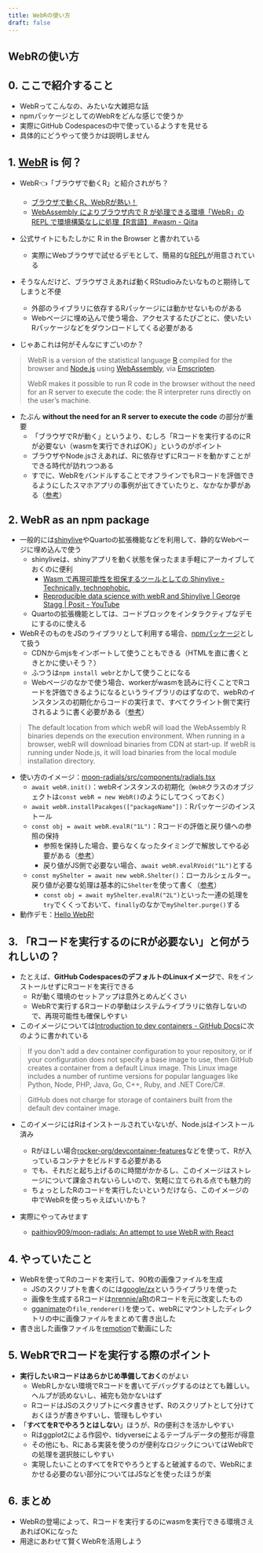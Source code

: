 ```yaml
---
title: WebRの使い方
draft: false
---
```


<div className="container mx-auto rounded-md bg-white">
<article className="grid m-4">


# WebRの使い方


## 0. ここで紹介すること

- WebRってこんなの、みたいな大雑把な話
- npmパッケージとしてのWebRをどんな感じで使うか
- 実際にGitHub Codespacesの中で使っているようすを見せる
- 具体的にどうやって使うかは説明しません


## 1. [WebR](https://docs.r-wasm.org/webr/latest/) is 何？

- WebR👈「ブラウザで動くR」と紹介されがち？
  - [ブラウザで動くR、WebRが熱い！](https://zenn.dev/eitsupi/articles/webr-is-2023)
  - [WebAssembly によりブラウザ内で R が処理できる環境「WebR」の REPL で環境構築なしに処理【R言語】 #wasm - Qiita](https://qiita.com/youtoy/items/4442145d803ad8f282a2)
- 公式サイトにもたしかに R in the Browser と書かれている
  - 実際にWebブラウザで試せるデモとして、簡易的な[REPL](https://webr.r-wasm.org/latest/)が用意されている
- そうなんだけど、ブラウザさえあれば動くRStudioみたいなものと期待してしまうと不便
  - 外部のライブラリに依存するRパッケージには動かせないものがある
  - Webページに埋め込んで使う場合、アクセスするたびごとに、使いたいRパッケージなどをダウンロードしてくる必要がある

- じゃあこれは何がそんなにすごいのか？

> WebR is a version of the statistical language [R](https://www.r-project.org/) compiled for the browser and [Node.js](https://nodejs.org/en/) using [WebAssembly](https://webassembly.org/), via [Emscripten](https://emscripten.org/).
>
> WebR makes it possible to run R code in the browser without the need for an R server to execute the code: the R interpreter runs directly on the user’s machine.

- たぶん **without the need for an R server to execute the code** の部分が重要
  - 「ブラウザでRが動く」というより、むしろ「Rコードを実行するのにRが必要ない（wasmを実行できればOK）」というのがポイント
  - ブラウザやNode.jsさえあれば、Rに依存せずにRコードを動かすことができる時代が訪れつつある
  - すでに、WebRをバンドルすることでオフラインでもRコードを評価できるようにしたスマホアプリの事例が出てきていたりと、なかなか夢がある（[参考](https://x.com/_ColinFay/status/1869393532383043594)）


## 2. WebR as an npm package

- 一般的には[shinylive](https://github.com/posit-dev/r-shinylive)やQuartoの拡張機能などを利用して、静的なWebページに埋め込んで使う
  - shinyliveは、shinyアプリを動く状態を保ったまま手軽にアーカイブしておくのに便利
    - [Wasm で再現可能性を担保するツールとしての Shinylive - Technically, technophobic.](https://notchained.hatenablog.com/entry/2024/12/12/111041)
    - [Reproducible data science with webR and Shinylive | George Stagg | Posit - YouTube](https://www.youtube.com/watch?v=wK3vPbcSoFE)
  - Quartoの拡張機能としては、コードブロックをインタラクティブなデモにするのに使える
- WebRそのものをJSのライブラリとして利用する場合、[npmパッケージ](https://www.npmjs.com/package/webr)として扱う
  - CDNからmjsをインポートして使うこともできる（HTMLを直に書くときとかに使いそう？）
  - ふつうは`npm install webr`とかして使うことになる
  - Webページのなかで使う場合、workerがwasmを読みに行くことでRコードを評価できるようになるというライブラリのはずなので、webRのインスタンスの初期化からコードの実行まで、すべてクライント側で実行されるように書く必要がある（[参考](https://docs.r-wasm.org/webr/latest/downloading.html)）

> The default location from which webR will load the WebAssembly R binaries depends on the execution environment. When running in a browser, webR will download binaries from CDN at start-up. If webR is running under Node.js, it will load binaries from the local module installation directory.

- 使い方のイメージ：[moon-radials/src/components/radials.tsx](https://github.com/paithiov909/moon-radials/blob/main/src/components/radials.tsx)
  - `await webR.init()`：webRインスタンスの初期化（`WebR`クラスのオブジェクトは`const webR = new WebR()`のようにしてつくっておく）
  - `await webR.installPacakges(["packageName"])`：Rパッケージのインストール
  - `const obj = await webR.evalR("1L")`：Rコードの評価と戻り値への参照の保持
    - 参照を保持した場合、要らなくなったタイミングで解放してやる必要がある（[参考](https://docs.r-wasm.org/webr/latest/objects.html#the-global-shelter)）
    - 戻り値がJS側で必要ない場合、`await webR.evalRVoid("1L")`とする
  - `const myShelter = await new webR.Shelter()`：ローカルシェルター。戻り値が必要な処理は基本的に`Shelter`を使って書く（[参考](https://docs.r-wasm.org/webr/latest/objects.html#using-tryfinally-with-a-local-shelter)）
    - `const obj = await myShelter.evalR("2L")`といった一連の処理を`try`でくくっておいて、`finally`のなかで`myShelter.purge()`する
- 動作デモ：[Hello WebR!](https://paithiov909.github.io/moon-radials/)


## 3. 「Rコードを実行するのにRが必要ない」と何がうれしいの？

- たとえば、**GitHub CodespacesのデフォルトのLinuxイメージ**で、RをインストールせずにRコードを実行できる
  - Rが動く環境のセットアップは意外とめんどくさい
  - WebRで実行するRコードの挙動はシステムライブラリに依存しないので、再現可能性も確保しやすい
- このイメージについては[Introduction to dev containers - GitHub Docs](https://docs.github.com/en/codespaces/setting-up-your-project-for-codespaces/adding-a-dev-container-configuration/introduction-to-dev-containers#using-the-default-dev-container-configuration)に次のように書かれている

> If you don't add a dev container configuration to your repository, or if your configuration does not specify a base image to use, then GitHub creates a container from a default Linux image. This Linux image includes a number of runtime versions for popular languages like Python, Node, PHP, Java, Go, C++, Ruby, and .NET Core/C#.

> GitHub does not charge for storage of containers built from the default dev container image.

- このイメージにはRはインストールされていないが、Node.jsはインストール済み
  - Rがほしい場合[rocker-org/devcontainer-features](https://github.com/rocker-org/devcontainer-features)などを使って、Rが入っているコンテナをビルドする必要がある
  - でも、それだと起ち上げるのに時間がかかるし、このイメージはストレージについて課金されないらしいので、気軽に立てられる点でも魅力的
  - ちょっとしたRのコードを実行したいというだけなら、このイメージの中でWebRを使っちゃえばいいかも？

- 実際にやってみせます
  - [paithiov909/moon-radials: An attempt to use WebR with React](https://github.com/paithiov909/moon-radials)


## 4. やっていたこと

- WebRを使ってRのコードを実行して、90枚の画像ファイルを生成
  - JSのスクリプトを書くのには[google/zx](https://google.github.io/zx/)というライブラリを使った
  - 画像を生成するRコードは[nrennie/aRt](https://github.com/nrennie/aRt)のRコードを元に改変したもの
  - [gganimate](https://gganimate.com/)の`file_renderer()`を使って、webRにマウントしたディレクトリの中に画像ファイルをまとめて書き出した
- 書き出した画像ファイルを[remotion](https://www.remotion.dev/)で動画にした


## 5. WebRでRコードを実行する際のポイント

- **実行したいRコードはあらかじめ準備しておく**のがよい
  - WebRしかない環境でRコードを書いてデバッグするのはとても難しい。ヘルプが読めないし、補完も効かないはず
  - RコードはJSのスクリプトにベタ書きせず、Rのスクリプトとして分けておくほうが書きやすいし、管理もしやすい
- 「**すべてをRでやろうとはしない**」ほうが、Rの便利さを活かしやすい
  - Rはggplot2による作図や、tidyverseによるテーブルデータの整形が得意
  - その他にも、Rにある実装を使うのが便利なロジックについてはWebRでの処理を選択肢にしやすい
  - 実現したいことのすべてをRでやろうとすると破滅するので、WebRにまかせる必要のない部分についてはJSなどを使ったほうが楽


## 6. まとめ

- WebRの登場によって、Rコードを実行するのにwasmを実行できる環境さえあればOKになった
- 用途にあわせて賢くWebRを活用しよう



&nbsp;

</article>
</div>
